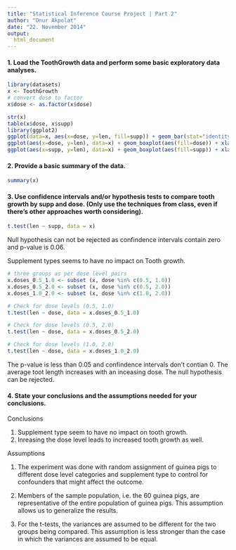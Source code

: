 ```yaml
---
title: "Statistical Inference Course Project | Part 2"
author: "Onur Akpolat"
date: "22. November 2014"
output:
  html_document
---
```


#### 1. Load the ToothGrowth data and perform some basic exploratory data analyses.

```r
library(datasets)
x <- ToothGrowth
# convert dose to factor
x$dose <- as.factor(x$dose)
```

```r
str(x)
table(x$dose, x$supp)
library(ggplot2)
ggplot(data=x, aes(x=dose, y=len, fill=supp)) + geom_bar(stat="identity",) + facet_grid(. ~ supp) + xlab("Dose in miligrams") + ylab("Tooth length") + guides(fill=guide_legend(title="Supplement type"))
ggplot(aes(x=dose, y=len), data=x) + geom_boxplot(aes(fill=dose)) + xlab("Dose in miligrams") + ylab("Tooth length") + guides(fill=guide_legend(title="Dose"))
ggplot(aes(x=supp, y=len), data=x) + geom_boxplot(aes(fill=supp)) + xlab("Supplement type") + ylab("Tooth length") + guides(fill=guide_legend(title="Supplement type"))
```

#### 2. Provide a basic summary of the data.

```r
summary(x)
```

#### 3. Use confidence intervals and/or hypothesis tests to compare tooth growth by supp and dose. (Only use the techniques from class, even if there's other approaches worth considering).

```r
t.test(len ~ supp, data = x)
```

Null hypothesis can not be rejected as confindence intervals contain zero and p-value is 0.06.

Supplement types seems to have no impact on Tooth growth.


```r
# three groups as per dose level pairs
x.doses_0.5_1.0 <- subset (x, dose %in% c(0.5, 1.0)) 
x.doses_0.5_2.0 <- subset (x, dose %in% c(0.5, 2.0)) 
x.doses_1.0_2.0 <- subset (x, dose %in% c(1.0, 2.0)) 

# Check for dose levels (0.5, 1.0)
t.test(len ~ dose, data = x.doses_0.5_1.0)

# Check for dose levels (0.5, 2.0)
t.test(len ~ dose, data = x.doses_0.5_2.0)

# Check for dose levels (1.0, 2.0)
t.test(len ~ dose, data = x.doses_1.0_2.0)
```

The p-value is less than 0.05 and confindence intervals don't contian 0. The average toot length increases with an inceasing dose. The null hypothesis can be rejected.

#### 4. State your conclusions and the assumptions needed for your conclusions.

Conclusions

1. Supplement type seem to have no impact on tooth growth.
2. Inreasing the dose level leads to increased tooth growth as well.

Assumptions

1. The experiment was done with random assignment of guinea pigs to different dose level categories and supplement type to control for confounders that might affect the outcome.

2. Members of the sample population, i.e. the 60 guinea pigs, are representative of the entire population of guinea pigs. This assumption allows us to generalize the results.

3. For the t-tests, the variances are assumed to be different for the two groups being compared. This assumption is less stronger than the case in which the variances are assumed to be equal.
